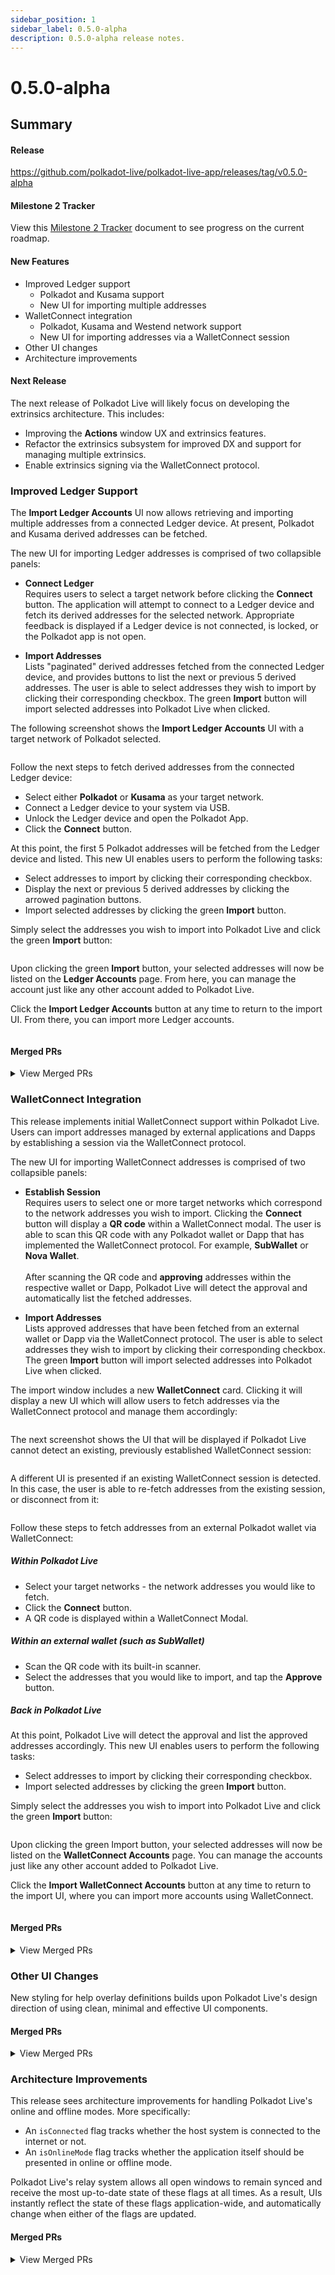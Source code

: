 ```yaml
---
sidebar_position: 1
sidebar_label: 0.5.0-alpha
description: 0.5.0-alpha release notes.
---
```



# 0.5.0-alpha

## Summary

#### Release

https://github.com/polkadot-live/polkadot-live-app/releases/tag/v0.5.0-alpha

#### Milestone 2 Tracker

View this [Milestone 2 Tracker](https://docs.google.com/spreadsheets/d/1OnDXC8sXcX6DqMHZxLTVo6zQuEkEuZgBTIZHfpDoXLg/edit?usp=sharing) document to see progress on the current roadmap.

#### New Features

- Improved Ledger support<br />
  - Polkadot and Kusama support<br />
  - New UI for importing multiple addresses
- WalletConnect integration<br />
  - Polkadot, Kusama and Westend network support<br />
  - New UI for importing addresses via a WalletConnect session
- Other UI changes
- Architecture improvements

#### Next Release

The next release of Polkadot Live will likely focus on developing the extrinsics architecture. This includes:

- Improving the __Actions__ window UX and extrinsics features.
- Refactor the extrinsics subsystem for improved DX and support for managing multiple extrinsics.
- Enable extrinsics signing via the WalletConnect protocol.

### Improved Ledger Support

The **Import Ledger Accounts** UI now allows retrieving and importing multiple addresses from a connected Ledger device. At present, Polkadot and Kusama derived addresses can be fetched.

The new UI for importing Ledger addresses is comprised of two collapsible panels:

-  **Connect Ledger**<br /> 
  Requires users to select a target network before clicking the **Connect** button. The application will attempt to connect to a Ledger device and fetch its derived addresses for the selected network. Appropriate feedback is displayed if a Ledger device is not connected, is locked, or the Polkadot app is not open.
  
- **Import Addresses**<br />
  Lists "paginated" derived addresses fetched from the connected Ledger device, and provides buttons to list the next or previous 5 derived addresses. The user is able to select addresses they wish to import by clicking their corresponding checkbox. The green **Import** button will import selected addresses into Polkadot Live when clicked.

The following screenshot shows the **Import Ledger Accounts** UI with a target network of Polkadot selected.

<Img url="/img/releases/0-5-0-alpha/ui-import-ledger-01.jpg" maxHeight="375px" />

Follow the next steps to fetch derived addresses from the connected Ledger device:
- Select either **Polkadot** or **Kusama** as your target network.
- Connect a Ledger device to your system via USB.
- Unlock the Ledger device and open the Polkadot App.
- Click the **Connect** button.

At this point, the first 5 Polkadot addresses will be fetched from the Ledger device and listed. This new UI enables users to perform the following tasks:
- Select addresses to import by clicking their corresponding checkbox.
- Display the next or previous 5 derived addresses by clicking the arrowed pagination buttons.
- Import selected addresses by clicking the green **Import** button.

Simply select the addresses you wish to import into Polkadot Live and click the green **Import** button:

<Img url="/img/releases/0-5-0-alpha/ui-import-ledger-02.jpg" maxHeight="525px" />

Upon clicking the green **Import** button, your selected addresses will now be listed on the **Ledger Accounts** page. From here, you can manage the account just like any other account added to Polkadot Live.

Click the **Import Ledger Accounts** button at any time to return to the import UI. From there, you can import more Ledger accounts.

<Img url="/img/releases/0-5-0-alpha/ui-import-ledger-03.jpg" maxHeight="375px" />

#### Merged PRs

<details>
  <summary>View Merged PRs</summary>
  -  [feat: improved ledger support 1 #758](https://github.com/polkadot-live/polkadot-live-app/pull/758)
      - [feat: ui layout for importing ledger addresses #759](https://github.com/polkadot-live/polkadot-live-app/pull/759)
      - [feat: fetching multiple ledger addresses #760](https://github.com/polkadot-live/polkadot-live-app/pull/760)
      - [feat: importing ledger addresses #761](https://github.com/polkadot-live/polkadot-live-app/pull/761)
      - [chore: ledger codebase refactor #762](https://github.com/polkadot-live/polkadot-live-app/pull/762)
      - [feat: ledger ui polish #763](https://github.com/polkadot-live/polkadot-live-app/pull/763)
</details>

### WalletConnect Integration

This release implements initial WalletConnect support within Polkadot Live. Users can import addresses managed by external applications and Dapps by establishing a session via the WalletConnect protocol.

The new UI for importing WalletConnect addresses is comprised of two collapsible panels:

-  **Establish Session**<br /> 
  Requires users to select one or more target networks which correspond to the network addresses you wish to import. Clicking the **Connect** button will display a **QR code** within a WalletConnect modal. The user is able to scan this QR code with any Polkadot wallet or Dapp that has implemented the WalletConnect protocol. For example, **SubWallet** or **Nova Wallet**.<br /><br />
  After scanning the QR code and **approving** addresses within the respective wallet or Dapp, Polkadot Live will detect the approval and automatically list the fetched addresses.
  
- **Import Addresses**<br />
  Lists approved addresses that have been fetched from an external wallet or Dapp via the WalletConnect protocol. The user is able to select addresses they wish to import by clicking their corresponding checkbox. The green **Import** button will import selected addresses into Polkadot Live when clicked.

The import window includes a new **WalletConnect** card. Clicking it will display a new UI which will allow users to fetch addresses via the WalletConnect protocol and manage them accordingly:

<Img url="/img/releases/0-5-0-alpha/ui-import-wc-01.jpg" maxHeight="375px" />

The next screenshot shows the UI that will be displayed if Polkadot Live cannot detect an existing, previously established WalletConnect session:

<Img url="/img/releases/0-5-0-alpha/ui-import-wc-02.jpg" maxHeight="445px" />

A different UI is presented if an existing WalletConnect session is detected. In this case, the user is able to re-fetch addresses from the existing session, or disconnect from it:

<Img url="/img/releases/0-5-0-alpha/ui-import-wc-03.jpg" maxHeight="375px" />

Follow these steps to fetch addresses from an external Polkadot wallet via WalletConnect:

##### Within Polkadot Live

- Select your target networks - the network addresses you would like to fetch.
- Click the **Connect** button.
- A QR code is displayed within a WalletConnect Modal.

##### Within an external wallet (such as SubWallet)

- Scan the QR code with its built-in scanner.
- Select the addresses that you would like to import, and tap the **Approve** button.

##### Back in Polkadot Live

At this point, Polkadot Live will detect the approval and list the approved addresses accordingly. This new UI enables users to perform the following tasks:

- Select addresses to import by clicking their corresponding checkbox.
- Import selected addresses by clicking the green **Import** button.

Simply select the addresses you wish to import into Polkadot Live and click the green **Import** button:

<Img url="/img/releases/0-5-0-alpha/ui-import-wc-04.jpg" maxHeight="480px" />

Upon clicking the green Import button, your selected addresses will now be listed on the **WalletConnect Accounts** page. You can manage the accounts just like any other account added to Polkadot Live.

Click the **Import WalletConnect Accounts** button at any time to return to the import UI, where you can import more accounts using WalletConnect.

<Img url="/img/releases/0-5-0-alpha/ui-import-wc-05.jpg" maxHeight="375px" />

#### Merged PRs

<details>
  <summary>View Merged PRs</summary>
  - [feat: wallet connect integration #766](https://github.com/polkadot-live/polkadot-live-app/pull/766)
    - [feat: wallet connect ui foundation #765](https://github.com/polkadot-live/polkadot-live-app/pull/765)
    - [feat: wallet connect context #767](https://github.com/polkadot-live/polkadot-live-app/pull/767)
    = [feat: wallet connect dynamic ui #768](https://github.com/polkadot-live/polkadot-live-app/pull/768)
    - [feat: import wallet connect addresses #769](https://github.com/polkadot-live/polkadot-live-app/pull/769)
    - [chore: wallet connect optimisation #788](https://github.com/polkadot-live/polkadot-live-app/pull/788)
</details>

### Other UI Changes

New styling for help overlay definitions builds upon Polkadot Live's design direction of using clean, minimal and effective UI components.

#### Merged PRs

<details>
  <summary>View Merged PRs</summary>
  - [chore: help overlay definitions styling #792](https://github.com/polkadot-live/polkadot-live-app/pull/792)
</details>

### Architecture Improvements

This release sees architecture improvements for handling Polkadot Live's online and offline modes. More specifically:

- An `isConnected` flag tracks whether the host system is connected to the internet or not.
- An `isOnlineMode` flag tracks whether the application itself should be presented in online or offline mode.

Polkadot Live's relay system allows all open windows to remain synced and receive the most up-to-date state of these flags at all times. As a result, UIs instantly reflect the state of these flags application-wide, and automatically change when either of the flags are updated.

#### Merged PRs

<details>
  <summary>View Merged PRs</summary>
  - [fix: online status relay #770](https://github.com/polkadot-live/polkadot-live-app/pull/770)
</details>
